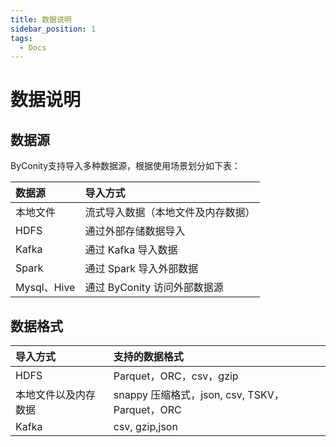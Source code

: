 ```yaml
---
title: 数据说明
sidebar_position: 1
tags:
  - Docs
---
```


# 数据说明

## 数据源

ByConity支持导入多种数据源，根据使用场景划分如下表：

| 数据源        | 导入方式 | 
| :----------- | :---------------------- |
| 本地文件      | 流式导入数据（本地文件及内存数据）   | 
| HDFS          | 通过外部存储数据导入     |
| Kafka          | 通过 Kafka 导入数据         |
| Spark          | 通过 Spark 导入外部数据      |
| Mysql、Hive     | 通过 ByConity 访问外部数据源    |

## 数据格式

|  导入方式       | 支持的数据格式     | 
| :-------------- | :------------------------- |
| HDFS          | Parquet，ORC，csv，gzip  |
|本地文件以及内存数据 |snappy 压缩格式，json, csv, TSKV，Parquet，ORC  |
|Kafka           |csv, gzip,json         |

